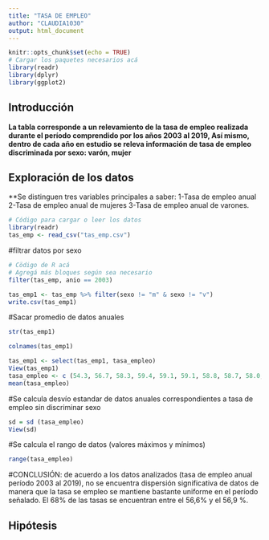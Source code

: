 ```yaml
---
title: "TASA DE EMPLEO"
author: "CLAUDIA1030"
output: html_document
---
```



```r
knitr::opts_chunk$set(echo = TRUE)
# Cargar los paquetes necesarios acá
library(readr)
library(dplyr)
library(ggplot2)
```


## Introducción
**La tabla corresponde a un relevamiento de la tasa de empleo realizada durante el período comprendido por los años 2003 al 2019,
Así mismo, dentro de cada año en estudio se releva información de tasa de empleo discriminada por sexo: varón, mujer**

## Exploración de los datos
**Se distinguen tres variables principales a saber: 1-Tasa de empleo anual 2-Tasa de empleo anual de mujeres 3-Tasa de empleo anual de varones.

```r
# Código para cargar o leer los datos
library(readr)
tas_emp <- read_csv("tas_emp.csv")
```

#filtrar datos por sexo

```r
# Cödigo de R acá 
# Agregá más bloques según sea necesario
filter(tas_emp, anio == 2003)
```
```r
tas_emp1 <- tas_emp %>% filter(sexo != "m" & sexo != "v")
write.csv(tas_emp1)
```
#Sacar promedio de datos anuales
```r
str(tas_emp1)
```
```r
colnames(tas_emp1)
```
```r
tas_emp1 <- select(tas_emp1, tasa_empleo)
View(tas_emp1)
tasa_empleo <- c (54.3, 56.7, 58.3, 59.4, 59.1, 59.1, 58.8, 58.7, 58.0, 57.5, 57.1, 57.2, 59.9, 59.2, 58.8, 58.6, 59.6) 
mean(tasa_empleo)
```
#Se calcula desvío estandar de datos anuales correspondientes a tasa de empleo sin discriminar sexo
```r
sd = sd (tasa_empleo)
View(sd)
```
#Se calcula el rango de datos (valores máximos y mínimos)
```r
range(tasa_empleo)
```
#CONCLUSIÓN: de acuerdo a los datos analizados (tasa de  empleo anual período 2003 al 2019), no se encuentra dispersión significativa de datos de manera que la tasa se empleo se mantiene bastante uniforme en el período señalado. El 68% de las tasas se encuentran entre el 56,6% y el 56,9 %.

## Hipótesis


